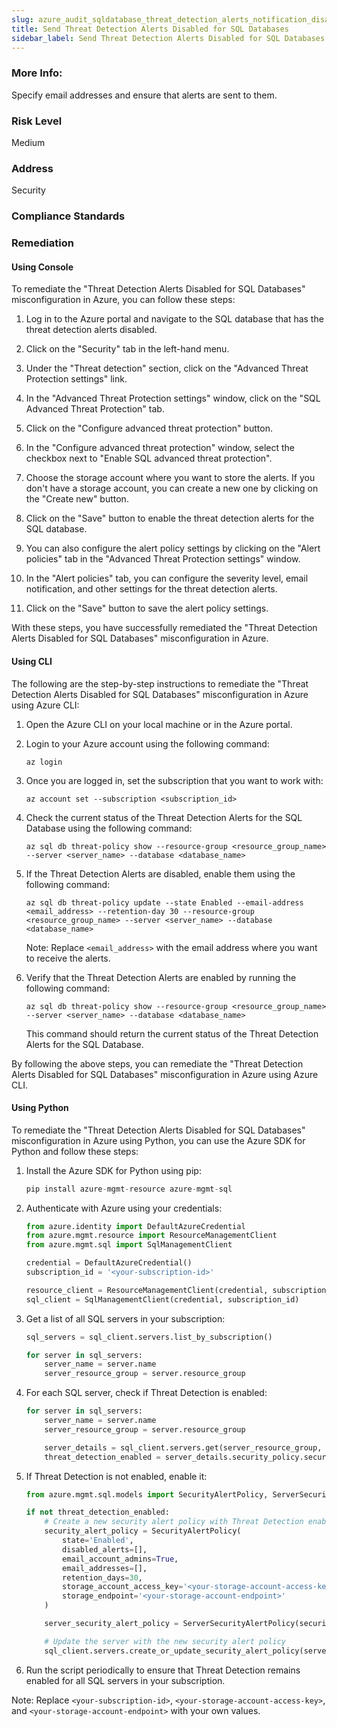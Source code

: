 ```yaml
---
slug: azure_audit_sqldatabase_threat_detection_alerts_notification_disabled
title: Send Threat Detection Alerts Disabled for SQL Databases
sidebar_label: Send Threat Detection Alerts Disabled for SQL Databases
---
```


### More Info:

Specify email addresses and ensure that alerts are sent to them.

### Risk Level

Medium

### Address

Security

### Compliance Standards


### Remediation

#### Using Console

To remediate the "Threat Detection Alerts Disabled for SQL Databases" misconfiguration in Azure, you can follow these steps:

1. Log in to the Azure portal and navigate to the SQL database that has the threat detection alerts disabled.

2. Click on the "Security" tab in the left-hand menu.

3. Under the "Threat detection" section, click on the "Advanced Threat Protection settings" link.

4. In the "Advanced Threat Protection settings" window, click on the "SQL Advanced Threat Protection" tab.

5. Click on the "Configure advanced threat protection" button.

6. In the "Configure advanced threat protection" window, select the checkbox next to "Enable SQL advanced threat protection".

7. Choose the storage account where you want to store the alerts. If you don't have a storage account, you can create a new one by clicking on the "Create new" button.

8. Click on the "Save" button to enable the threat detection alerts for the SQL database.

9. You can also configure the alert policy settings by clicking on the "Alert policies" tab in the "Advanced Threat Protection settings" window.

10. In the "Alert policies" tab, you can configure the severity level, email notification, and other settings for the threat detection alerts.

11. Click on the "Save" button to save the alert policy settings.

With these steps, you have successfully remediated the "Threat Detection Alerts Disabled for SQL Databases" misconfiguration in Azure.

#### Using CLI

The following are the step-by-step instructions to remediate the "Threat Detection Alerts Disabled for SQL Databases" misconfiguration in Azure using Azure CLI:

1. Open the Azure CLI on your local machine or in the Azure portal.

2. Login to your Azure account using the following command:
   ```
   az login
   ```

3. Once you are logged in, set the subscription that you want to work with:
   ```
   az account set --subscription <subscription_id>
   ```

4. Check the current status of the Threat Detection Alerts for the SQL Database using the following command:
   ```
   az sql db threat-policy show --resource-group <resource_group_name> --server <server_name> --database <database_name>
   ```

5. If the Threat Detection Alerts are disabled, enable them using the following command:
   ```
   az sql db threat-policy update --state Enabled --email-address <email_address> --retention-day 30 --resource-group <resource_group_name> --server <server_name> --database <database_name>
   ```

   Note: Replace `<email_address>` with the email address where you want to receive the alerts.

6. Verify that the Threat Detection Alerts are enabled by running the following command:
   ```
   az sql db threat-policy show --resource-group <resource_group_name> --server <server_name> --database <database_name>
   ```

   This command should return the current status of the Threat Detection Alerts for the SQL Database.

By following the above steps, you can remediate the "Threat Detection Alerts Disabled for SQL Databases" misconfiguration in Azure using Azure CLI.

#### Using Python

To remediate the "Threat Detection Alerts Disabled for SQL Databases" misconfiguration in Azure using Python, you can use the Azure SDK for Python and follow these steps:

1. Install the Azure SDK for Python using pip:

   ```python
   pip install azure-mgmt-resource azure-mgmt-sql
   ```

2. Authenticate with Azure using your credentials:

   ```python
   from azure.identity import DefaultAzureCredential
   from azure.mgmt.resource import ResourceManagementClient
   from azure.mgmt.sql import SqlManagementClient

   credential = DefaultAzureCredential()
   subscription_id = '<your-subscription-id>'

   resource_client = ResourceManagementClient(credential, subscription_id)
   sql_client = SqlManagementClient(credential, subscription_id)
   ```

3. Get a list of all SQL servers in your subscription:

   ```python
   sql_servers = sql_client.servers.list_by_subscription()

   for server in sql_servers:
       server_name = server.name
       server_resource_group = server.resource_group
   ```

4. For each SQL server, check if Threat Detection is enabled:

   ```python
   for server in sql_servers:
       server_name = server.name
       server_resource_group = server.resource_group

       server_details = sql_client.servers.get(server_resource_group, server_name)
       threat_detection_enabled = server_details.security_policy.security_alert_policy.state == 'Enabled'
   ```

5. If Threat Detection is not enabled, enable it:

   ```python
   from azure.mgmt.sql.models import SecurityAlertPolicy, ServerSecurityAlertPolicy

   if not threat_detection_enabled:
       # Create a new security alert policy with Threat Detection enabled
       security_alert_policy = SecurityAlertPolicy(
           state='Enabled',
           disabled_alerts=[],
           email_account_admins=True,
           email_addresses=[],
           retention_days=30,
           storage_account_access_key='<your-storage-account-access-key>',
           storage_endpoint='<your-storage-account-endpoint>'
       )

       server_security_alert_policy = ServerSecurityAlertPolicy(security_alert_policy=security_alert_policy)

       # Update the server with the new security alert policy
       sql_client.servers.create_or_update_security_alert_policy(server_resource_group, server_name, server_security_alert_policy)
   ```

6. Run the script periodically to ensure that Threat Detection remains enabled for all SQL servers in your subscription.

Note: Replace `<your-subscription-id>`, `<your-storage-account-access-key>`, and `<your-storage-account-endpoint>` with your own values.



